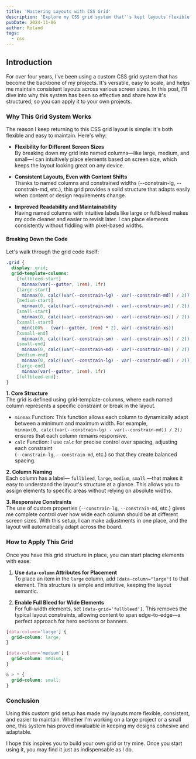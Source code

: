 ```yaml
---
title: 'Mastering Layouts with CSS Grid'
description: 'Explore my CSS grid system that''s kept layouts flexible and responsive for years, with named columns and custom constraints for consistent design.'
pubDate: 2024-11-06
author: Roland
tags: 
  - css
---
```


## Introduction

For over four years, I've been using a custom CSS grid system that has become the backbone of my projects. It's versatile, easy to scale, and helps me maintain consistent layouts across various screen sizes. In this post, I'll dive into why this system has been so effective and share how it's structured, so you can apply it to your own projects.

### Why This Grid System Works

The reason I keep returning to this CSS grid layout is simple: it's both flexible and easy to maintain. Here's why:

- **Flexibility for Different Screen Sizes**  
By breaking down my grid into named columns—like large, medium, and small—I can intuitively place elements based on screen size, which keeps the layout looking great on any device.

- **Consistent Layouts, Even with Content Shifts**  
Thanks to named columns and constrained widths (--constrain-lg, --constrain-md, etc.), this grid provides a solid structure that adapts easily when content or design requirements change.

- **Improved Readability and Maintainability**  
Having named columns with intuitive labels like large or fullbleed makes my code cleaner and easier to revisit later. I can place elements consistently without fiddling with pixel-based widths.

#### Breaking Down the Code

Let's walk through the grid code itself:

```css
.grid {
  display: grid;
  grid-template-columns:
    [fullbleed-start] 
      minmax(var(--gutter, 1rem), 1fr)
    [large-start] 
      minmax(0, calc((var(--constrain-lg) - var(--constrain-md)) / 2))
    [medium-start] 
      minmax(0, calc((var(--constrain-md) - var(--constrain-sm)) / 2))
    [small-start] 
      minmax(0, calc((var(--constrain-sm) - var(--constrain-xs)) / 2))
    [xsmall-start] 
      min(100% - (var(--gutter, 1rem) * 2), var(--constrain-xs))
    [xsmall-end] 
      minmax(0, calc((var(--constrain-sm) - var(--constrain-xs)) / 2))
    [small-end] 
      minmax(0, calc((var(--constrain-md) - var(--constrain-sm)) / 2))
    [medium-end] 
      minmax(0, calc((var(--constrain-lg) - var(--constrain-md)) / 2))
    [large-end] 
      minmax(var(--gutter, 1rem), 1fr)
    [fullbleed-end];
}
```

**1. Core Structure**  
The grid is defined using grid-template-columns, where each named column represents a specific constraint or break in the layout.

- `minmax` Function: This function allows each column to dynamically adapt between a minimum and maximum width. For example,  
`minmax(0, calc((var(--constrain-lg) - var(--constrain-md)) / 2))` ensures that each column remains responsive.
- `calc` Function: I use `calc` for precise control over spacing, adjusting each constraint  
(`--constrain-lg`, `--constrain-md`, etc.) so that they create balanced spacing.

**2. Column Naming**  
Each column has a label— `fullbleed`, `large`, `medium`, `small`.—that makes it easy to understand the layout's structure at a glance. This allows you to assign elements to specific areas without relying on absolute widths.

**3. Responsive Constraints**  
The use of custom properties (`--constrain-lg`, `--constrain-md`, etc.) gives me complete control over how wide each column should be at different screen sizes. With this setup, I can make adjustments in one place, and the layout will automatically adapt across the board.

### How to Apply This Grid

Once you have this grid structure in place, you can start placing elements with ease:

1. **Use `data-column` Attributes for Placement**  
To place an item in the `large` column, add `[data-column="large"]` to that element. This structure is simple and intuitive, keeping the layout semantic.

2. **Enable Full Bleed for Wide Elements**  
For full-width elements, set `[data-grid='fullbleed']`. This removes the typical layout constraints, allowing content to span edge-to-edge—a perfect approach for hero sections or banners.

```css
[data-column='large'] {
  grid-column: large;
}

[data-column='medium'] {
  grid-column: medium;
}

& > * {
  grid-column: small;
}
```

### Conclusion

Using this custom grid setup has made my layouts more flexible, consistent, and easier to maintain. Whether I'm working on a large project or a small one, this system has proved invaluable in keeping my designs cohesive and adaptable.

I hope this inspires you to build your own grid or try mine. Once you start using it, you may find it just as indispensable as I do.